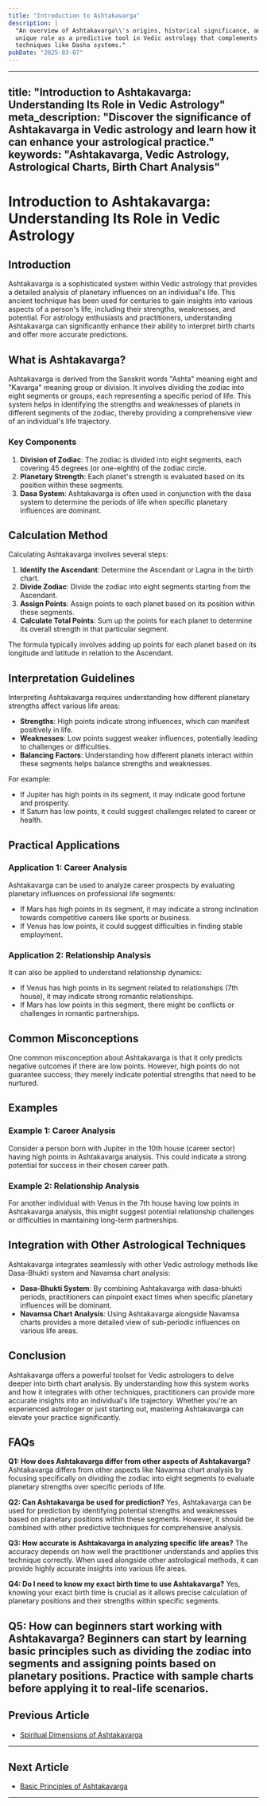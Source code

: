 ```yaml
---
title: "Introduction to Ashtakavarga"
description: |
  "An overview of Ashtakavarga\\'s origins, historical significance, and its
  unique role as a predictive tool in Vedic astrology that complements other
  techniques like Dasha systems."
pubDate: "2025-03-07"
---
```


---
title: "Introduction to Ashtakavarga: Understanding Its Role in Vedic Astrology"
meta_description: "Discover the significance of Ashtakavarga in Vedic astrology and learn how it can enhance your astrological practice."
keywords: "Ashtakavarga, Vedic Astrology, Astrological Charts, Birth Chart Analysis"
---

# Introduction to Ashtakavarga: Understanding Its Role in Vedic Astrology

## Introduction

Ashtakavarga is a sophisticated system within Vedic astrology that provides a detailed analysis of planetary influences on an individual's life. This ancient technique has been used for centuries to gain insights into various aspects of a person's life, including their strengths, weaknesses, and potential. For astrology enthusiasts and practitioners, understanding Ashtakavarga can significantly enhance their ability to interpret birth charts and offer more accurate predictions.

## What is Ashtakavarga?

Ashtakavarga is derived from the Sanskrit words "Ashta" meaning eight and "Kavarga" meaning group or division. It involves dividing the zodiac into eight segments or groups, each representing a specific period of life. This system helps in identifying the strengths and weaknesses of planets in different segments of the zodiac, thereby providing a comprehensive view of an individual's life trajectory.

### Key Components

1. **Division of Zodiac**: The zodiac is divided into eight segments, each covering 45 degrees (or one-eighth) of the zodiac circle.
2. **Planetary Strength**: Each planet's strength is evaluated based on its position within these segments.
3. **Dasa System**: Ashtakavarga is often used in conjunction with the dasa system to determine the periods of life when specific planetary influences are dominant.

## Calculation Method

Calculating Ashtakavarga involves several steps:

1. **Identify the Ascendant**: Determine the Ascendant or Lagna in the birth chart.
2. **Divide Zodiac**: Divide the zodiac into eight segments starting from the Ascendant.
3. **Assign Points**: Assign points to each planet based on its position within these segments.
4. **Calculate Total Points**: Sum up the points for each planet to determine its overall strength in that particular segment.

The formula typically involves adding up points for each planet based on its longitude and latitude in relation to the Ascendant.

## Interpretation Guidelines

Interpreting Ashtakavarga requires understanding how different planetary strengths affect various life areas:

- **Strengths**: High points indicate strong influences, which can manifest positively in life.
- **Weaknesses**: Low points suggest weaker influences, potentially leading to challenges or difficulties.
- **Balancing Factors**: Understanding how different planets interact within these segments helps balance strengths and weaknesses.

For example:
- If Jupiter has high points in its segment, it may indicate good fortune and prosperity.
- If Saturn has low points, it could suggest challenges related to career or health.

## Practical Applications

### Application 1: Career Analysis

Ashtakavarga can be used to analyze career prospects by evaluating planetary influences on professional life segments:

- If Mars has high points in its segment, it may indicate a strong inclination towards competitive careers like sports or business.
- If Venus has low points, it could suggest difficulties in finding stable employment.

### Application 2: Relationship Analysis

It can also be applied to understand relationship dynamics:

- If Venus has high points in its segment related to relationships (7th house), it may indicate strong romantic relationships.
- If Mars has low points in this segment, there might be conflicts or challenges in romantic partnerships.

## Common Misconceptions

One common misconception about Ashtakavarga is that it only predicts negative outcomes if there are low points. However, high points do not guarantee success; they merely indicate potential strengths that need to be nurtured.

## Examples

### Example 1: Career Analysis

Consider a person born with Jupiter in the 10th house (career sector) having high points in Ashtakavarga analysis. This could indicate a strong potential for success in their chosen career path.

### Example 2: Relationship Analysis

For another individual with Venus in the 7th house having low points in Ashtakavarga analysis, this might suggest potential relationship challenges or difficulties in maintaining long-term partnerships.

## Integration with Other Astrological Techniques

Ashtakavarga integrates seamlessly with other Vedic astrology methods like Dasa-Bhukti system and Navamsa chart analysis:

- **Dasa-Bhukti System**: By combining Ashtakavarga with dasa-bhukti periods, practitioners can pinpoint exact times when specific planetary influences will be dominant.
- **Navamsa Chart Analysis**: Using Ashtakavarga alongside Navamsa charts provides a more detailed view of sub-periodic influences on various life areas.

## Conclusion

Ashtakavarga offers a powerful toolset for Vedic astrologers to delve deeper into birth chart analysis. By understanding how this system works and how it integrates with other techniques, practitioners can provide more accurate insights into an individual's life trajectory. Whether you're an experienced astrologer or just starting out, mastering Ashtakavarga can elevate your practice significantly.

## FAQs

**Q1: How does Ashtakavarga differ from other aspects of Ashtakavarga?**
Ashtakavarga differs from other aspects like Navamsa chart analysis by focusing specifically on dividing the zodiac into eight segments to evaluate planetary strengths over specific periods of life.

**Q2: Can Ashtakavarga be used for prediction?**
Yes, Ashtakavarga can be used for prediction by identifying potential strengths and weaknesses based on planetary positions within these segments. However, it should be combined with other predictive techniques for comprehensive analysis.

**Q3: How accurate is Ashtakavarga in analyzing specific life areas?**
The accuracy depends on how well the practitioner understands and applies this technique correctly. When used alongside other astrological methods, it can provide highly accurate insights into various life areas.

**Q4: Do I need to know my exact birth time to use Ashtakavarga?**
Yes, knowing your exact birth time is crucial as it allows precise calculation of planetary positions and their strengths within specific segments.

**Q5: How can beginners start working with Ashtakavarga?**
Beginners can start by learning basic principles such as dividing the zodiac into segments and assigning points based on planetary positions. Practice with sample charts before applying it to real-life scenarios.
---

## Previous Article
- [Spiritual Dimensions of Ashtakavarga](/blogs-md/17_Ashtakavarga/170604_Spiritual_Dimensions_of_Ashtakavarga.mdx)

---

## Next Article
- [Basic Principles of Ashtakavarga](/blogs-md/17_Ashtakavarga/170102_Basic_Principles_of_Ashtakavarga.mdx)

---
